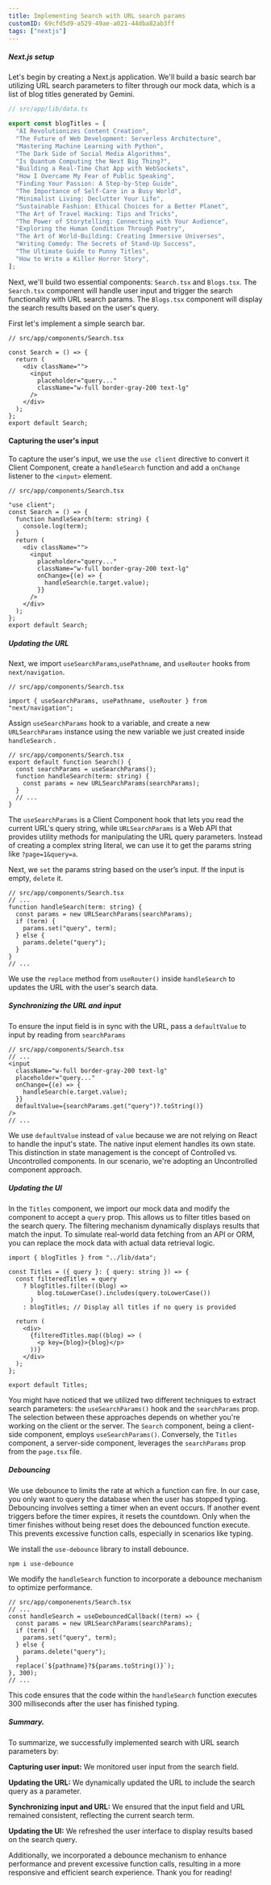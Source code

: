 ```yaml
---
title: Implementing Search with URL search params
customID: 69cfd5d9-a529-49ae-a021-44dba82ab3ff
tags: ["nextjs"]
---
```


##### Next.js setup

Let's begin by creating a Next.js application. We'll build a basic search bar utilizing URL search parameters to filter through our mock data, which is a list of blog titles generated by Gemini.

```ts
// src/app/lib/data.ts

export const blogTitles = [
  "AI Revolutionizes Content Creation",
  "The Future of Web Development: Serverless Architecture",
  "Mastering Machine Learning with Python",
  "The Dark Side of Social Media Algorithms",
  "Is Quantum Computing the Next Big Thing?",
  "Building a Real-Time Chat App with WebSockets",
  "How I Overcame My Fear of Public Speaking",
  "Finding Your Passion: A Step-by-Step Guide",
  "The Importance of Self-Care in a Busy World",
  "Minimalist Living: Declutter Your Life",
  "Sustainable Fashion: Ethical Choices for a Better Planet",
  "The Art of Travel Hacking: Tips and Tricks",
  "The Power of Storytelling: Connecting with Your Audience",
  "Exploring the Human Condition Through Poetry",
  "The Art of World-Building: Creating Immersive Universes",
  "Writing Comedy: The Secrets of Stand-Up Success",
  "The Ultimate Guide to Punny Titles",
  "How to Write a Killer Horror Story",
];
```

Next, we'll build two essential components: `Search.tsx` and `Blogs.tsx`. The `Search.tsx` component will handle user input and trigger the search functionality with URL search params. The `Blogs.tsx` component will display the search results based on the user's query.

First let's implement a simple search bar.

```tsx
// src/app/components/Search.tsx

const Search = () => {
  return (
    <div className="">
      <input
        placeholder="query..."
        className="w-full border-gray-200 text-lg"
      />
    </div>
  );
};
export default Search;
```

#### Capturing the user's input

To capture the user's input, we use the `use client` directive to convert it Client Component, create a `handleSearch` function and add a `onChange` listener to the `<input>` element.

```tsx
// src/app/components/Search.tsx

"use client";
const Search = () => {
  function handleSearch(term: string) {
    console.log(term);
  }
  return (
    <div className="">
      <input
        placeholder="query..."
        className="w-full border-gray-200 text-lg"
        onChange={(e) => {
          handleSearch(e.target.value);
        }}
      />
    </div>
  );
};
export default Search;
```

##### Updating the URL

Next, we import `useSearchParams`,`usePathname`, and `useRouter` hooks from `next/navigation`.

```tsx
// src/app/components/Search.tsx

import { useSearchParams, usePathname, useRouter } from "next/navigation";
```

Assign `useSearchParams` hook to a variable, and create a new `URLSearchParams` instance using the new variable we just created inside `handleSearch` .

```tsx
// src/app/components/Search.tsx
export default function Search() {
  const searchParams = useSearchParams();
  function handleSearch(term: string) {
    const params = new URLSearchParams(searchParams);
  }
  // ...
}
```

The `useSearchParams` is a Client Component hook that lets you read the current URL's query string, while `URLSearchParams` is a Web API that provides utility methods for manipulating the URL query parameters. Instead of creating a complex string literal, we can use it to get the params string like `?page=1&query=a`.

Next, we `set` the params string based on the user’s input. If the input is empty, `delete` it.

```tsx
// src/app/components/Search.tsx
// ...
function handleSearch(term: string) {
  const params = new URLSearchParams(searchParams);
  if (term) {
    params.set("query", term);
  } else {
    params.delete("query");
  }
}
// ...
```

We use the `replace` method from `useRouter()` inside `handleSearch` to updates the URL with the user's search data.

##### Synchronizing the URL and input

To ensure the input field is in sync with the URL, pass a `defaultValue` to input by reading from `searchParams`

```tsx
// src/app/components/Search.tsx
// ...
<input
  className="w-full border-gray-200 text-lg"
  placeholder="query..."
  onChange={(e) => {
    handleSearch(e.target.value);
  }}
  defaultValue={searchParams.get("query")?.toString()}
/>
// ...
```

We use `defaultValue` instead of `value` because we are not relying on React to handle the input's state. The native input element handles its own state. This distinction in state management is the concept of Controlled vs. Uncontrolled components. In our scenario, we're adopting an Uncontrolled component approach.

##### Updating the UI

In the `Titles` component, we import our mock data and modify the component to accept a `query` prop. This allows us to filter titles based on the search query. The filtering mechanism dynamically displays results that match the input. To simulate real-world data fetching from an API or ORM, you can replace the mock data with actual data retrieval logic.

```tsx
import { blogTitles } from "../lib/data";

const Titles = ({ query }: { query: string }) => {
  const filteredTitles = query
    ? blogTitles.filter((blog) =>
        blog.toLowerCase().includes(query.toLowerCase())
      )
    : blogTitles; // Display all titles if no query is provided

  return (
    <div>
      {filteredTitles.map((blog) => (
        <p key={blog}>{blog}</p>
      ))}
    </div>
  );
};

export default Titles;
```

You might have noticed that we utilized two different techniques to extract search parameters: the `useSearchParams()` hook and the `searchParams` prop. The selection between these approaches depends on whether you're working on the client or the server. The `Search` component, being a client-side component, employs `useSearchParams()`. Conversely, the `Titles` component, a server-side component, leverages the `searchParams` prop from the `page.tsx` file.

##### Debouncing

We use debounce to limits the rate at which a function can fire. In our case, you only want to query the database when the user has stopped typing. Debouncing involves setting a timer when an event occurs. If another event triggers before the timer expires, it resets the countdown. Only when the timer finishes without being reset does the debounced function execute. This prevents excessive function calls, especially in scenarios like typing.

We install the `use-debounce` library to install debounce.

```shell
npm i use-debounce
```

We modify the `handleSearch` function to incorporate a debounce mechanism to optimize performance.

```tsx
// src/app/componenents/Search.tsx
// ...
const handleSearch = useDebouncedCallback((term) => {
  const params = new URLSearchParams(searchParams);
  if (term) {
    params.set("query", term);
  } else {
    params.delete("query");
  }
  replace(`${pathname}?${params.toString()}`);
}, 300);
// ...
```

This code ensures that the code within the `handleSearch` function executes 300 milliseconds after the user has finished typing.

##### Summary.

To summarize, we successfully implemented search with URL search parameters by:

**Capturing user input:** We monitored user input from the search field.

**Updating the URL:** We dynamically updated the URL to include the search query as a parameter.

**Synchronizing input and URL:** We ensured that the input field and URL remained consistent, reflecting the current search term.

**Updating the UI:** We refreshed the user interface to display results based on the search query.

Additionally, we incorporated a debounce mechanism to enhance performance and prevent excessive function calls, resulting in a more responsive and efficient search experience. Thank you for reading!
